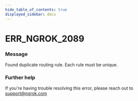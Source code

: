 ```yaml
---
hide_table_of_contents: true
displayed_sidebar: docs
---
```



# ERR_NGROK_2089

### Message
Found duplicate routing rule. Each rule must be unique.

<ErrorDetails error='err_ngrok_2089' />


### Further help
If you're having trouble resolving this error, please reach out to [support@ngrok.com](mailto:support@ngrok.com?subject=Help%20with%20ERR_NGROK_2089)

